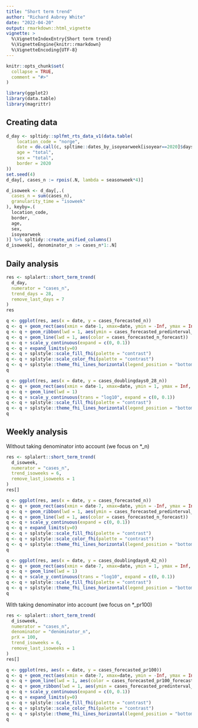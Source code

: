 ```yaml
---
title: "Short term trend"
author: "Richard Aubrey White"
date: "2022-04-20"
output: rmarkdown::html_vignette
vignette: >
  %\VignetteIndexEntry{Short term trend}
  %\VignetteEngine{knitr::rmarkdown}
  %\VignetteEncoding{UTF-8}
---
```


```r
knitr::opts_chunk$set(
  collapse = TRUE,
  comment = "#>"
)
```

```r
library(ggplot2)
library(data.table)
library(magrittr)
```

## Creating data 

```r
d_day <- spltidy::splfmt_rts_data_v1(data.table(
    location_code = "norge",
    date = do.call(c, spltime::dates_by_isoyearweek[isoyear==2020]$days),
    age = "total",
    sex = "total",
    border = 2020
))
set.seed(4)
d_day[, cases_n := rpois(.N, lambda = seasonweek*4)]

d_isoweek <- d_day[,.(
  cases_n = sum(cases_n),
  granularity_time = "isoweek"
), keyby=.(
  location_code,
  border,
  age,
  sex,
  isoyearweek
)] %>% spltidy::create_unified_columns()
d_isoweek[, denominator_n := cases_n*1:.N]

```

## Daily analysis 

```r
res <- splalert::short_term_trend(
  d_day, 
  numerator = "cases_n",
  trend_days = 28,
  remove_last_days = 7
)
res

q <- ggplot(res, aes(x = date, y = cases_forecasted_n))
q <- q + geom_rect(aes(xmin = date-1, xmax=date, ymin = -Inf, ymax = Inf, fill = cases_trend0_28_n_status), alpha = 0.5)
q <- q + geom_ribbon(lwd = 1, aes(ymin = cases_forecasted_predinterval_q02x5_n, ymax = cases_forecasted_predinterval_q97x5_n), fill = "red", alpha = 0.5)
q <- q + geom_line(lwd = 1, aes(color = cases_forecasted_n_forecast))
q <- q + scale_y_continuous(expand = c(0, 0.1))
q <- q + expand_limits(y=0)
q <- q + splstyle::scale_fill_fhi(palette = "contrast")
q <- q + splstyle::scale_color_fhi(palette = "contrast")
q <- q + splstyle::theme_fhi_lines_horizontal(legend_position = "bottom")
q

q <- ggplot(res, aes(x = date, y = cases_doublingdays0_28_n))
q <- q + geom_rect(aes(xmin = date-1, xmax=date, ymin = 1, ymax = Inf, fill = cases_trend0_28_n_status), alpha = 0.5)
q <- q + geom_line(lwd = 1)
q <- q + scale_y_continuous(trans = "log10", expand = c(0, 0.1))
q <- q + splstyle::scale_fill_fhi(palette = "contrast")
q <- q + splstyle::theme_fhi_lines_horizontal(legend_position = "bottom")
q
```

## Weekly analysis 

Without taking denominator into account (we focus on *_n)

```r
res <- splalert::short_term_trend(
  d_isoweek, 
  numerator = "cases_n", 
  trend_isoweeks = 6,
  remove_last_isoweeks = 1
)
res[]

q <- ggplot(res, aes(x = date, y = cases_forecasted_n))
q <- q + geom_rect(aes(xmin = date-7, xmax=date, ymin = -Inf, ymax = Inf, fill = cases_trend0_42_n_status), alpha = 0.5)
q <- q + geom_ribbon(lwd = 1, aes(ymin = cases_forecasted_predinterval_q02x5_n, ymax = cases_forecasted_predinterval_q97x5_n), fill = "red", alpha = 0.5)
q <- q + geom_line(lwd = 1, aes(color = cases_forecasted_n_forecast))
q <- q + scale_y_continuous(expand = c(0, 0.1))
q <- q + expand_limits(y=0)
q <- q + splstyle::scale_fill_fhi(palette = "contrast")
q <- q + splstyle::scale_color_fhi(palette = "contrast")
q <- q + splstyle::theme_fhi_lines_horizontal(legend_position = "bottom")
q

q <- ggplot(res, aes(x = date, y = cases_doublingdays0_42_n))
q <- q + geom_rect(aes(xmin = date-7, xmax=date, ymin = 1, ymax = Inf, fill = cases_trend0_42_n_status), alpha = 0.5)
q <- q + geom_line(lwd = 1)
q <- q + scale_y_continuous(trans = "log10", expand = c(0, 0.1))
q <- q + splstyle::scale_fill_fhi(palette = "contrast")
q <- q + splstyle::theme_fhi_lines_horizontal(legend_position = "bottom")
q
```

With taking denominator into account (we focus on *_pr100)

```r
res <- splalert::short_term_trend(
  d_isoweek,
  numerator = "cases_n",
  denominator = "denominator_n",
  prX = 100, 
  trend_isoweeks = 6, 
  remove_last_isoweeks = 1
)
res[]

q <- ggplot(res, aes(x = date, y = cases_forecasted_pr100))
q <- q + geom_rect(aes(xmin = date-7, xmax=date, ymin = -Inf, ymax = Inf, fill = cases_trend0_42_pr100_status), alpha = 0.5)
q <- q + geom_line(lwd = 1, aes(color = cases_forecasted_pr100_forecast))
q <- q + geom_ribbon(lwd = 1, aes(ymin = cases_forecasted_predinterval_q02x5_pr100, ymax = cases_forecasted_predinterval_q97x5_pr100), fill = "red", alpha = 0.5)
q <- q + scale_y_continuous(expand = c(0, 0.1))
q <- q + expand_limits(y=0)
q <- q + splstyle::scale_fill_fhi(palette = "contrast")
q <- q + splstyle::scale_color_fhi(palette = "contrast")
q <- q + splstyle::theme_fhi_lines_horizontal(legend_position = "bottom")
q
```


